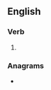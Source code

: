 ==English==

===Verb===
{{head|en|present participle}}

# {{present participle of|stash|lang=en|nocat=1}}

===Anagrams===
* {{l|en|Hastings}}